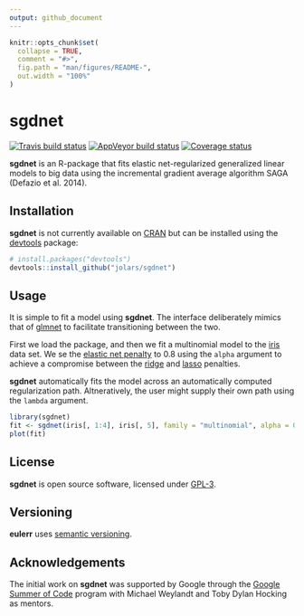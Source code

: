 ```yaml
---
output: github_document
---
```


<!-- README.md is generated from README.Rmd. Please edit that file -->

```r
knitr::opts_chunk$set(
  collapse = TRUE,
  comment = "#>",
  fig.path = "man/figures/README-",
  out.width = "100%"
)
```

# sgdnet

[![Travis build status](https://travis-ci.org/jolars/sgdnet.svg?branch=master)](https://travis-ci.org/jolars/sgdnet)
[![AppVeyor build status](https://ci.appveyor.com/api/projects/status/github/jolars/sgdnet?branch=master&svg=true)](https://ci.appveyor.com/project/jolars/sgdnet)
[![Coverage status](https://codecov.io/gh/jolars/sgdnet/branch/master/graph/badge.svg)](https://codecov.io/github/jolars/sgdnet?branch=master)

**sgdnet** is an R-package that fits elastic net-regularized generalized
linear models to big data using the incremental gradient average algorithm 
SAGA (Defazio et al. 2014).

## Installation

**sgdnet** is not currently available on [CRAN](https://cran.r-project.org/)
but can be installed using the
[devtools](https://CRAN.R-project.org/package=devtools)
package:

```r
# install.packages("devtools")
devtools::install_github("jolars/sgdnet")
```

## Usage

It is simple to fit a model using **sgdnet**. The interface deliberately mimics
that of [glmnet](https://CRAN.R-project.org/package=glmnet) to
facilitate transitioning between the two.

First we load the package, and then we fit a multinomial model to
the [iris](https://en.wikipedia.org/wiki/Iris_flower_data_set) data set.
We se the
[elastic net penalty](https://en.wikipedia.org/wiki/Elastic_net_regularization) 
to 0.8 using the `alpha` argument to achieve a compromise between the 
[ridge](https://en.wikipedia.org/wiki/Tikhonov_regularization)
and [lasso](https://en.wikipedia.org/wiki/Lasso_(statistics)) penalties.

**sgdnet** automatically fits the model across an automatically computed
regularization path. Altneratively, the user might supply their own
path using the `lambda` argument.

```r
library(sgdnet)
fit <- sgdnet(iris[, 1:4], iris[, 5], family = "multinomial", alpha = 0.8)
plot(fit)
```

## License

**sgdnet** is open source software, licensed under [GPL-3](LICENSE.md).

## Versioning 

**eulerr** uses [semantic versioning](https://semver.org/).

## Acknowledgements

The initial work on **sgdnet** was supported by Google through the
[Google Summer of Code](https://summerofcode.withgoogle.com) program with
Michael Weylandt and Toby Dylan Hocking as mentors.
